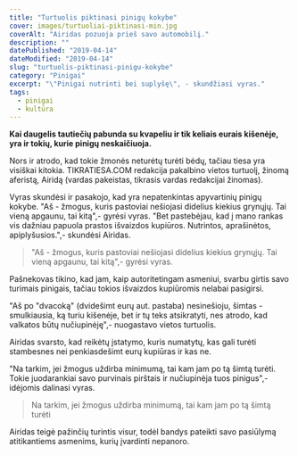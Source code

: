 ```yaml
---
title: "Turtuolis piktinasi pinigų kokybe"
cover: images/turtuoliai-piktinasi-min.jpg
coverAlt: "Airidas pozuoja prieš savo automobilį."
description: ""
datePublished: "2019-04-14"
dateModified: "2019-04-14"
slug: "turtuolis-piktinasi-pinigu-kokybe"
category: "Pinigai"
excerpt: "\"Pinigai nutrinti bei suplyšę\", - skundžiasi vyras."
tags:
  - pinigai
  - kultūra
---
```


**Kai daugelis tautiečių pabunda su kvapeliu ir tik keliais eurais kišenėje, yra ir tokių, kurie pinigų neskaičiuoja.**

Nors ir atrodo, kad tokie žmonės neturėtų turėti bėdų, tačiau tiesa yra visiškai kitokia. TIKRATIESA.COM redakcija pakalbino vietos turtuolį, žinomą aferistą, Airidą (vardas pakeistas, tikrasis vardas redakcijai žinomas).

Vyras skundėsi ir pasakojo, kad yra nepatenkintas apyvartinių pinigų kokybe. "Aš - žmogus, kuris pastoviai nešiojasi didelius kiekius grynųjų. Tai vieną apgaunu, tai kitą",- gyrėsi vyras. "Bet pastebėjau, kad į mano rankas vis dažniau papuola prastos išvaizdos kupiūros. Nutrintos, aprašinėtos, apiplyšusios.",- skundėsi Airidas.

> "Aš - žmogus, kuris pastoviai nešiojasi didelius kiekius grynųjų. Tai vieną apgaunu, tai kitą",- gyrėsi vyras.

Pašnekovas tikino, kad jam, kaip autoritetingam asmeniui, svarbu girtis savo turimais pinigais, tačiau tokios išvaizdos kupiūromis nelabai pasigirsi.

"Aš po "dvacoką" (dvidešimt eurų aut. pastaba) nesinešioju, šimtas - smulkiausia, ką turiu kišenėje, bet ir tų teks atsikratyti, nes atrodo, kad valkatos būtų nučiupinėję",- nuogastavo vietos turtuolis.

Airidas svarsto, kad reikėtų įstatymo, kuris numatytų, kas gali turėti stambesnes nei penkiasdešimt eurų kupiūras ir kas ne.

"Na tarkim, jei žmogus uždirba minimumą, tai kam jam po tą šimtą turėti. Tokie juodarankiai savo purvinais pirštais ir nučiupinėja tuos pinigus",- idėjomis dalinasi vyras.

> Na tarkim, jei žmogus uždirba minimumą, tai kam jam po tą šimtą turėti

Airidas teigė pažinčių turintis visur, todėl bandys pateikti savo pasiūlymą atitikantiems asmenims, kurių įvardinti nepanoro.